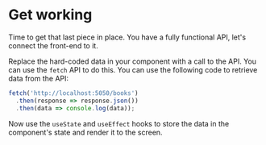 # Get working

Time to get that last piece in place. You have a fully functional API, let's connect the front-end to it.

Replace the hard-coded data in your component with a call to the API. You can use the `fetch` API to do this. You can use the following code to retrieve data from the API:

```js
fetch('http://localhost:5050/books')
  .then(response => response.json())
  .then(data => console.log(data));
```

Now use the `useState` and `useEffect` hooks to store the data in the component's state and render it to the screen.
